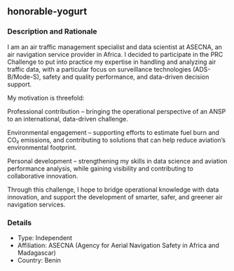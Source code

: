 ## honorable-yogurt

### Description and Rationale
I am an air traffic management specialist and data scientist at ASECNA, an air navigation service provider in Africa. I decided to participate in the PRC Challenge to put into practice my expertise in handling and analyzing air traffic data, with a particular focus on surveillance technologies (ADS-B/Mode-S), safety and quality performance, and data-driven decision support.

My motivation is threefold:

Professional contribution – bringing the operational perspective of an ANSP to an international, data-driven challenge.

Environmental engagement – supporting efforts to estimate fuel burn and CO₂ emissions, and contributing to solutions that can help reduce aviation’s environmental footprint.

Personal development – strengthening my skills in data science and aviation performance analysis, while gaining visibility and contributing to collaborative innovation.

Through this challenge, I hope to bridge operational knowledge with data innovation, and support the development of smarter, safer, and greener air navigation services.

### Details

* Type: Independent
* Affiliation: ASECNA (Agency for Aerial Navigation Safety in Africa and Madagascar)
* Country: Benin

